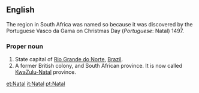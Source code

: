 ==English==
The region in South Africa was named so because it was discovered by the Portuguese Vasco da Gama on Christmas Day (''Portuguese'': Natal) 1497.

===Proper noun===
#State capital of [[Rio Grande do Norte]], [[Brazil]].
#A former British colony, and South African province. It is now called [[KwaZulu-Natal]] province.

[[et:Natal]]
[[it:Natal]]
[[pt:Natal]]